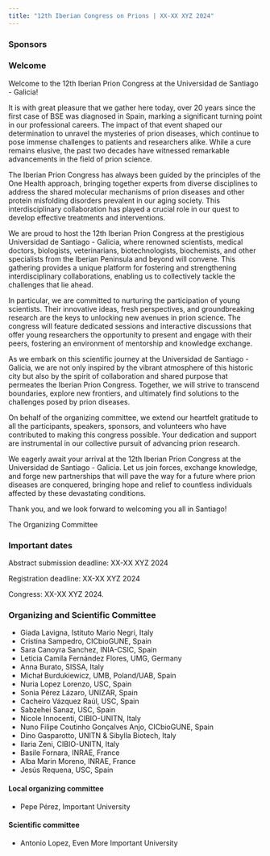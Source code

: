```yaml
---
title: "12th Iberian Congress on Prions | XX-XX XYZ 2024"
---
```



### Sponsors 

### Welcome

Welcome to the 12th Iberian Prion Congress at the Universidad de Santiago - Galicia!

It is with great pleasure that we gather here today, over 20 years since the first case of BSE was diagnosed in Spain, marking a significant turning point in our professional careers. The impact of that event shaped our determination to unravel the mysteries of prion diseases, which continue to pose immense challenges to patients and researchers alike. While a cure remains elusive, the past two decades have witnessed remarkable advancements in the field of prion science.

The Iberian Prion Congress has always been guided by the principles of the One Health approach, bringing together experts from diverse disciplines to address the shared molecular mechanisms of prion diseases and other protein misfolding disorders prevalent in our aging society. This interdisciplinary collaboration has played a crucial role in our quest to develop effective treatments and interventions.

We are proud to host the 12th Iberian Prion Congress at the prestigious Universidad de Santiago - Galicia, where renowned scientists, medical doctors, biologists, veterinarians, biotechnologists, biochemists, and other specialists from the Iberian Peninsula and beyond will convene. This gathering provides a unique platform for fostering and strengthening interdisciplinary collaborations, enabling us to collectively tackle the challenges that lie ahead.

In particular, we are committed to nurturing the participation of young scientists. Their innovative ideas, fresh perspectives, and groundbreaking research are the keys to unlocking new avenues in prion science. The congress will feature dedicated sessions and interactive discussions that offer young researchers the opportunity to present and engage with their peers, fostering an environment of mentorship and knowledge exchange.

As we embark on this scientific journey at the Universidad de Santiago - Galicia, we are not only inspired by the vibrant atmosphere of this historic city but also by the spirit of collaboration and shared purpose that permeates the Iberian Prion Congress. Together, we will strive to transcend boundaries, explore new frontiers, and ultimately find solutions to the challenges posed by prion diseases.

On behalf of the organizing committee, we extend our heartfelt gratitude to all the participants, speakers, sponsors, and volunteers who have contributed to making this congress possible. Your dedication and support are instrumental in our collective pursuit of advancing prion research.

We eagerly await your arrival at the 12th Iberian Prion Congress at the Universidad de Santiago - Galicia. Let us join forces, exchange knowledge, and forge new partnerships that will pave the way for a future where prion diseases are conquered, bringing hope and relief to countless individuals affected by these devastating conditions.

Thank you, and we look forward to welcoming you all in Santiago!

The Organizing Committee
    
### Important dates

Abstract submission deadline: XX-XX XYZ 2024

Registration deadline: XX-XX XYZ 2024

Congress: XX-XX XYZ 2024.


### Organizing and Scientific Committee

- Giada Lavigna, Istituto Mario Negri, Italy
- Cristina Sampedro, CICbioGUNE, Spain
- Sara Canoyra Sanchez, INIA-CSIC, Spain
- Leticia Camila Fernández Flores, UMG, Germany
- Anna Burato, SISSA, Italy
- Michał Burdukiewicz, UMB, Poland/UAB, Spain
- Nuria Lopez Lorenzo, USC, Spain
- Sonia Pérez Lázaro, UNIZAR, Spain
- Cacheiro Vázquez Raúl, USC, Spain
- Sabzehei Sanaz, USC, Spain
- Nicole Innocenti, CIBIO-UNITN, Italy
- Nuno Filipe Coutinho Gonçalves Anjo, CICbioGUNE, Spain
- Dino Gasparotto, UNITN & Sibylla Biotech, Italy
- Ilaria Zeni, CIBIO-UNITN, Italy
- Basile Fornara, INRAE, France
- Alba Marin Moreno, INRAE, France
- Jesús Requena, USC, Spain

#### Local organizing committee

 - Pepe Pérez, Important University

#### Scientific committee

 - Antonio Lopez, Even More Important University